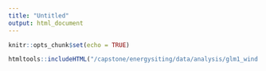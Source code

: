 ```yaml
---
title: "Untitled"
output: html_document
---
```


```r
knitr::opts_chunk$set(echo = TRUE)
```


```r
htmltools::includeHTML("/capstone/energysiting/data/analysis/glm1_wind.html")
```


